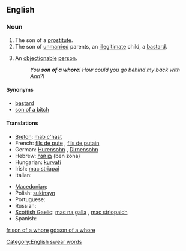 ==English==

===Noun===
{{en-noun|sg=[[son]] of a [[whore]]|sons of whores}}

# The son of a [[prostitute]].
# The son of [[unmarried]] parents, an [[illegitimate]] child, a [[bastard]].
# {{context|pejorative|slang}} An [[objectionable]] [[person]].
#: ''You '''son of a whore'''! How could you go behind my back with Ann?!''

====Synonyms====
* [[bastard]]
* [[son of a bitch]]

====Translations====
{{trans-top|objectionable person}}
* [[Breton]]: [[mab c'hast]] {{m}}
* French: [[fils de pute]] {{m}}, [[fils de putain]] {{m}}
* German: [[Hurensohn]] {{m}}, [[Dirnensohn]] {{m}}
* Hebrew: [[בן זונה]] (ben zona) {{m}}
* Hungarian: [[kurvafi]]
* Irish: [[mac striapaí]] {{m}}
* Italian: {{t+|it|figlio di puttana|m}}
{{trans-mid}}
* [[Macedonian]]: {{t|mk|курвин син|m|tr=kúrvin sin|sc=Cyrl|xs=Macedonian}}
* Polish: [[sukinsyn]] {{m}}
* Portuguese: {{t+|pt|filho da puta|m}}
* Russian: {{t-|ru|сукин сын|m|tr=súkin syn|sc=Cyrl}}
* [[Scottish Gaelic]]: [[mac na galla]] {{m}}, [[mac strìopaich]] {{m}}
* Spanish: {{t+|es|hijo de puta|m}}
{{trans-bottom}}

[[Category:English swear words]]

[[fr:son of a whore]]
[[gd:son of a whore]]